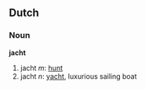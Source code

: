 ==Dutch==
===Noun===
'''jacht'''

# jacht ''m'': [[hunt]]
# jacht ''n'': [[yacht]], luxurious sailing boat